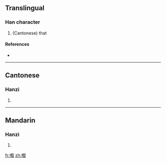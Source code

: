 ==Translingual==

===Han character===
{{Han char|rn=30|rad=口|as=10|sn=13|four=|canj=口人田口 (ROWR)}}

# (Cantonese) that

====References====
* {{Han ref|kx=0204.111|hdz=10668.091|uh=55F0|ud=22000}}

----

==Cantonese==

===Hanzi===
{{yue-hanzi|jyut=go<sup>2</sup>|y=go<sup>2</sup>}}

# {{defn|Cantonese|sort=口10}}

----

==Mandarin==

===Hanzi===
{{cmn-hanzi|pin=[[āi]] ([[ai1]]), [[ǎi]] ([[ai3]]), [[gè]] ([[ge4]])|wg=ai<sup>1</sup>, ai<sup>3</sup>, ko<sup>4</sup>}}

# {{defn|Mandarin|sort=口10}}

[[fr:嗰]]
[[zh:嗰]]